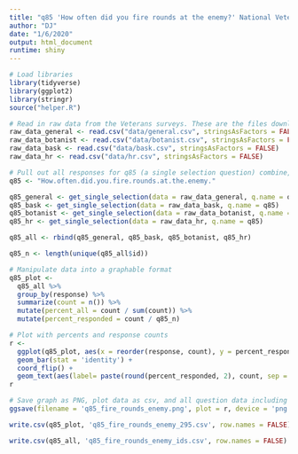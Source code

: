 ```yaml
---
title: "q85 'How often did you fire rounds at the enemy?' National Veterans"
author: "DJ"
date: "1/6/2020"
output: html_document
runtime: shiny
---
```


```r
# Load libraries
library(tidyverse)
library(ggplot2)
library(stringr)
source("helper.R")
```

```r
# Read in raw data from the Veterans surveys. These are the files downloaded from survey monkey saved as a .csv
raw_data_general <- read.csv("data/general.csv", stringsAsFactors = FALSE)
raw_data_botanist <- read.csv("data/botanist.csv", stringsAsFactors = FALSE)
raw_data_bask <- read.csv("data/bask.csv", stringsAsFactors = FALSE)
raw_data_hr <- read.csv("data/hr.csv", stringsAsFactors = FALSE)
```

```r
# Pull out all responses for q85 (a single selection question) combine, then determine 'question n'
q85 <- "How.often.did.you.fire.rounds.at.the.enemy."

q85_general <- get_single_selection(data = raw_data_general, q.name = q85)
q85_bask <- get_single_selection(data = raw_data_bask, q.name = q85)
q85_botanist <- get_single_selection(data = raw_data_botanist, q.name = q85)
q85_hr <- get_single_selection(data = raw_data_hr, q.name = q85)

q85_all <- rbind(q85_general, q85_bask, q85_botanist, q85_hr)

q85_n <- length(unique(q85_all$id))
```

```r
# Manipulate data into a graphable format
q85_plot <- 
  q85_all %>%
  group_by(response) %>%
  summarize(count = n()) %>%
  mutate(percent_all = count / sum(count)) %>%
  mutate(percent_responded = count / q85_n)
```

```r
# Plot with percents and response counts
r <- 
  ggplot(q85_plot, aes(x = reorder(response, count), y = percent_responded)) +
  geom_bar(stat = 'identity') +
  coord_flip() +
  geom_text(aes(label= paste(round(percent_responded, 2), count, sep = "***")))
r
```

```r
# Save graph as PNG, plot data as csv, and all question data including response IDs as csv (save question n and N at end of plot file as "_x.x")
ggsave(filename = 'q85_fire_rounds_enemy.png', plot = r, device = 'png')

write.csv(q85_plot, 'q85_fire_rounds_enemy_295.csv', row.names = FALSE)

write.csv(q85_all, 'q85_fire_rounds_enemy_ids.csv', row.names = FALSE)
```
